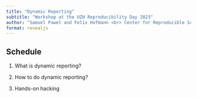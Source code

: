 ```yaml
---
title: "Dynamic Reporting"
subtitle: "Workshop at the UZH Reproducibility Day 2023"
author: "Samuel Pawel and Felix Hofmann <br> Center for Reproducible Science (CRS)"
format: revealjs
---
```


## Schedule

1) What is dynamic reporting?

2) How to do dynamic reporting?

3) Hands-on hacking
